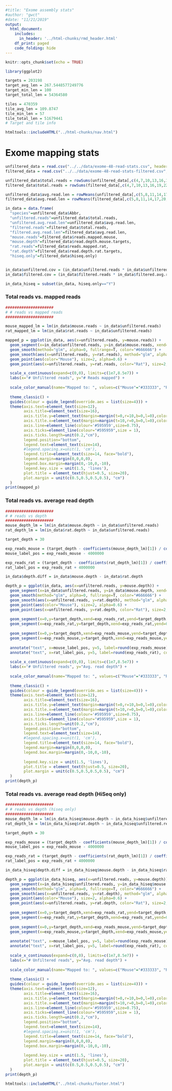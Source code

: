 ```yaml
---
#title: "Exome assembly stats"
#author: "gwct"
#date: "11/21/2019"
output: 
  html_document:
    includes:
      in_header: '../html-chunks/rmd_header.html'
    df_print: paged
    code_folding: hide
---
```


```r
knitr::opts_chunk$set(echo = TRUE)

library(ggplot2)

targets = 203198
target_avg_len = 267.5448577249776
target_min_len = 100
target_total_len = 54364580

tiles = 470359
tile_avg_len = 109.8747
tile_min_len = 57
tile_total_len = 51679441
# Target and tile info

htmltools::includeHTML("../html-chunks/nav.html")

```

# Exome mapping stats

```r
unfiltered_data = read.csv("../../data/exome-48-read-stats.csv", header=TRUE)
filtered_data = read.csv("../../data/exome-48-read-stats-filtered.csv", header=TRUE)

unfiltered_data$total.reads = rowSums(unfiltered_data[,c(4,7,10,13,16,19,22)], na.rm=T)
filtered_data$total.reads = rowSums(filtered_data[,c(4,7,10,13,16,19,22)], na.rm=T)

unfiltered_data$avg.read.len = rowMeans(unfiltered_data[,c(5,8,11,14,17,20,23)], na.rm=T)
filtered_data$avg.read.len = rowMeans(filtered_data[,c(5,8,11,14,17,20,23)], na.rm=T)

in_data = data.frame(
  "species"=unfiltered_data$Abbr,
  "unfiltered.reads"=unfiltered_data$total.reads,
  "unfiltered.avg.read.len"=unfiltered_data$avg.read.len,
  "filtered.reads"=filtered_data$total.reads,
  "filtered.avg.read.len"=filtered_data$avg.read.len,
  "mouse.reads"=filtered_data$reads.mapped.mouse,
  "mouse.depth"=filtered_data$read.depth.mouse.targets,
  "rat.reads"=filtered_data$reads.mapped.rat,
  "rat.depth"=filtered_data$read.depth.rat.targets,
  "hiseq.only"=filtered_data$hiseq.only)


in_data$unfiltered.cov = (in_data$unfiltered.reads * in_data$unfiltered.avg.read.len) / target_total_len
in_data$filtered.cov = (in_data$filtered.reads * in_data$filtered.avg.read.len) / target_total_len

in_data_hiseq = subset(in_data, hiseq.only=="Y")
```

### Total reads vs. mapped reads

```r
#####################
# # reads vs mapped reads
#####################

mouse_mapped_lm = lm(in_data$mouse.reads ~ in_data$unfiltered.reads)
rat_mapped_lm = lm(in_data$rat.reads ~ in_data$unfiltered.reads)

mapped_p = ggplot(in_data, aes(x=unfiltered.reads, y=mouse.reads)) +
  geom_segment(x=in_data$unfiltered.reads, y=in_data$mouse.reads, xend=in_data$unfiltered.reads, yend=in_data$rat.reads) +
  geom_smooth(method="glm", alpha=0, fullrange=T, color="#666666") +
  geom_smooth(aes(x=unfiltered.reads, y=rat.reads), method="glm", alpha=0, fullrange=T, color="#ff9933") +
  geom_point(aes(color="Mouse"), size=2, alpha=0.6) +
  geom_point(aes(x=unfiltered.reads, y=rat.reads, color="Rat"), size=2, alpha=0.6) +

  scale_x_continuous(expand=c(0,0), limits=c(1e7,8.5e7)) +
  labs(x="# Unfiltered reads", y="# Reads mapped") +
  
  scale_color_manual(name="Mapped to: ", values=c("Mouse"="#333333", "Rat"="#db6d00")) +
  
  theme_classic() +
  guides(colour = guide_legend(override.aes = list(size=4))) +
  theme(axis.text=element_text(size=12), 
        axis.title=element_text(size=16), 
        axis.title.y=element_text(margin=margin(t=0,r=10,b=0,l=0),color="black"), 
        axis.title.x=element_text(margin=margin(t=10,r=0,b=0,l=0),color="black"),
        axis.line=element_line(colour='#595959',size=0.75),
        axis.ticks=element_line(colour="#595959",size = 1),
        axis.ticks.length=unit(0.2,"cm"),
        legend.position="bottom",
        legend.text=element_text(size=14),
        #legend.spacing.x=unit(1, 'cm'),
        legend.title=element_text(size=14, face="bold"),
        legend.margin=margin(0,0,0,0),
        legend.box.margin=margin(0,-10,0,-10),
        legend.key.size = unit(1.5, 'lines'),
        plot.title = element_text(hjust=0.5, size=20),
        plot.margin = unit(c(0.5,0.5,0.5,0.5), "cm")
  )
print(mapped_p)
```

### Total reads vs. average read depth

```r
#####################
# # reads vs depth
#####################
mouse_depth_lm = lm(in_data$mouse.depth ~ in_data$unfiltered.reads)
rat_depth_lm = lm(in_data$rat.depth ~ in_data$unfiltered.reads)

target_depth = 30

exp_reads_mouse = (target_depth - coefficients(mouse_depth_lm)[1]) / coefficients(mouse_depth_lm)[2]
mouse_label_pos = exp_reads_mouse - 4000000

exp_reads_rat = (target_depth - coefficients(rat_depth_lm)[1]) / coefficients(rat_depth_lm)[2]
rat_label_pos = exp_reads_rat + 4000000

in_data$depth.diff = in_data$mouse.depth - in_data$rat.depth

depth_p = ggplot(in_data, aes(x=unfiltered.reads, y=mouse.depth)) +
  geom_segment(x=in_data$unfiltered.reads, y=in_data$mouse.depth, xend=in_data$unfiltered.reads, yend=in_data$rat.depth) +
  geom_smooth(method="glm", alpha=0, fullrange=T, color="#666666") +
  geom_smooth(aes(x=unfiltered.reads, y=rat.depth), method="glm", alpha=0, fullrange=T, color="#ff9933") +
  geom_point(aes(color="Mouse"), size=2, alpha=0.6) +
  geom_point(aes(x=unfiltered.reads, y=rat.depth, color="Rat"), size=2, alpha=0.6) +
  
  geom_segment(x=0,y=target_depth,xend=exp_reads_rat,yend=target_depth, color="#ff9933") +
  geom_segment(x=exp_reads_rat,y=target_depth,xend=exp_reads_rat,yend=0, color="#ff9933") +
  
  geom_segment(x=0,y=target_depth,xend=exp_reads_mouse,yend=target_depth, color="#666666") +
  geom_segment(x=exp_reads_mouse,y=target_depth,xend=exp_reads_mouse,yend=0, color="#666666") +
  
  annotate("text", x=mouse_label_pos, y=5, label=round(exp_reads_mouse), color="#666666") +
  annotate("text", x=rat_label_pos, y=5, label=round(exp_reads_rat), color="#ff9933") +
  
  scale_x_continuous(expand=c(0,0), limits=c(1e7,8.5e7)) +
  labs(x="# Unfiltered reads", y="Avg. read depth") +
  
  scale_color_manual(name="Mapped to: ", values=c("Mouse"="#333333", "Rat"="#db6d00")) +
  
  theme_classic() +
  guides(colour = guide_legend(override.aes = list(size=4))) +
  theme(axis.text=element_text(size=12), 
        axis.title=element_text(size=16), 
        axis.title.y=element_text(margin=margin(t=0,r=10,b=0,l=0),color="black"), 
        axis.title.x=element_text(margin=margin(t=10,r=0,b=0,l=0),color="black"),
        axis.line=element_line(colour='#595959',size=0.75),
        axis.ticks=element_line(colour="#595959",size = 1),
        axis.ticks.length=unit(0.2,"cm"),
        legend.position="bottom",
        legend.text=element_text(size=14),
        #legend.spacing.x=unit(1, 'cm'),
        legend.title=element_text(size=14, face="bold"),
        legend.margin=margin(0,0,0,0),
        legend.box.margin=margin(0,-10,0,-10),
        
        legend.key.size = unit(1.5, 'lines'),
        plot.title = element_text(hjust=0.5, size=20),
        plot.margin = unit(c(0.5,0.5,0.5,0.5), "cm")
  )
print(depth_p)
```

### Total reads vs. average read depth (HiSeq only)

```r
#####################
# # reads vs depth (hiseq only)
#####################
mouse_depth_lm = lm(in_data_hiseq$mouse.depth ~ in_data_hiseq$unfiltered.reads)
rat_depth_lm = lm(in_data_hiseq$rat.depth ~ in_data_hiseq$unfiltered.reads)

target_depth = 30

exp_reads_mouse = (target_depth - coefficients(mouse_depth_lm)[1]) / coefficients(mouse_depth_lm)[2]
mouse_label_pos = exp_reads_mouse - 4000000

exp_reads_rat = (target_depth - coefficients(rat_depth_lm)[1]) / coefficients(rat_depth_lm)[2]
rat_label_pos = exp_reads_rat + 4000000

in_data_hiseq$depth.diff = in_data_hiseq$mouse.depth - in_data_hiseq$rat.depth

depth_p = ggplot(in_data_hiseq, aes(x=unfiltered.reads, y=mouse.depth)) +
  geom_segment(x=in_data_hiseq$unfiltered.reads, y=in_data_hiseq$mouse.depth, xend=in_data_hiseq$unfiltered.reads, yend=in_data_hiseq$rat.depth) +
  geom_smooth(method="glm", alpha=0, fullrange=T, color="#666666") +
  geom_smooth(aes(x=unfiltered.reads, y=rat.depth), method="glm", alpha=0, fullrange=T, color="#ff9933") +
  geom_point(aes(color="Mouse"), size=2, alpha=0.6) +
  geom_point(aes(x=unfiltered.reads, y=rat.depth, color="Rat"), size=2, alpha=0.6) +
  
  geom_segment(x=0,y=target_depth,xend=exp_reads_rat,yend=target_depth, color="#ff9933") +
  geom_segment(x=exp_reads_rat,y=target_depth,xend=exp_reads_rat,yend=0, color="#ff9933") +
  
  geom_segment(x=0,y=target_depth,xend=exp_reads_mouse,yend=target_depth, color="#666666") +
  geom_segment(x=exp_reads_mouse,y=target_depth,xend=exp_reads_mouse,yend=0, color="#666666") +
  
  annotate("text", x=mouse_label_pos, y=5, label=round(exp_reads_mouse), color="#666666") +
  annotate("text", x=rat_label_pos, y=5, label=round(exp_reads_rat), color="#ff9933") +
  
  scale_x_continuous(expand=c(0,0), limits=c(1e7,8.5e7)) +
  labs(x="# Unfiltered reads", y="Avg. read depth") +
  
  scale_color_manual(name="Mapped to: ", values=c("Mouse"="#333333", "Rat"="#db6d00")) +
  
  theme_classic() +
  guides(colour = guide_legend(override.aes = list(size=4))) +
  theme(axis.text=element_text(size=12), 
        axis.title=element_text(size=16), 
        axis.title.y=element_text(margin=margin(t=0,r=10,b=0,l=0),color="black"), 
        axis.title.x=element_text(margin=margin(t=10,r=0,b=0,l=0),color="black"),
        axis.line=element_line(colour='#595959',size=0.75),
        axis.ticks=element_line(colour="#595959",size = 1),
        axis.ticks.length=unit(0.2,"cm"),
        legend.position="bottom",
        legend.text=element_text(size=14),
        #legend.spacing.x=unit(1, 'cm'),
        legend.title=element_text(size=14, face="bold"),
        legend.margin=margin(0,0,0,0),
        legend.box.margin=margin(0,-10,0,-10),
        
        legend.key.size = unit(1.5, 'lines'),
        plot.title = element_text(hjust=0.5, size=20),
        plot.margin = unit(c(0.5,0.5,0.5,0.5), "cm")
  )
print(depth_p)
```


```r
htmltools::includeHTML("../html-chunks/footer.html")
```
